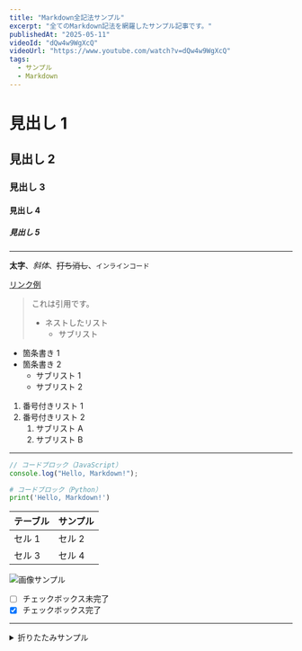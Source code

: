 ```yaml
---
title: "Markdown全記法サンプル"
excerpt: "全てのMarkdown記法を網羅したサンプル記事です。"
publishedAt: "2025-05-11"
videoId: "dQw4w9WgXcQ"
videoUrl: "https://www.youtube.com/watch?v=dQw4w9WgXcQ"
tags:
  - サンプル
  - Markdown
---
```


# 見出し 1

## 見出し 2

### 見出し 3

#### 見出し 4

##### 見出し 5

---

**太字**、_斜体_、~~打ち消し~~、`インラインコード`

[リンク例](https://example.com)

> これは引用です。
>
> - ネストしたリスト
>   - サブリスト

- 箇条書き 1
- 箇条書き 2
  - サブリスト 1
  - サブリスト 2

1. 番号付きリスト 1
2. 番号付きリスト 2
   1. サブリスト A
   2. サブリスト B

---

```js
// コードブロック（JavaScript）
console.log("Hello, Markdown!");
```

```python
# コードブロック（Python）
print('Hello, Markdown!')
```

| テーブル | サンプル |
| -------- | -------- |
| セル 1   | セル 2   |
| セル 3   | セル 4   |

![画像サンプル](https://placehold.jp/150x100.png)

- [ ] チェックボックス未完了
- [x] チェックボックス完了

---

<details>
<summary>折りたたみサンプル</summary>

ここは折りたたみの中身です。

</details>
